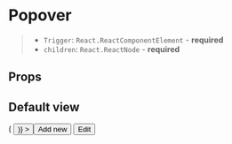 
<Meta title="Components/Popover" component={Popover} />

# Popover

> - `Trigger`: `React.ReactComponentElement` - **required**
> - `children`: `React.ReactNode` - **required**

## Props

## Default view

<Preview>
  <Story name="default">
    <Popover
      Trigger={() => (
        <Button severity="low" icon="menu" size="md" />
      )}
    >
      <Button mb="0.25rem" severity="low" icon="plus" size="md">
        Add new
      </Button>
      <Button severity="low" icon="edit" size="md">
        Edit
      </Button>
    </Popover>
    <Spacer height="8rem" />
  </Story>
</Preview>
